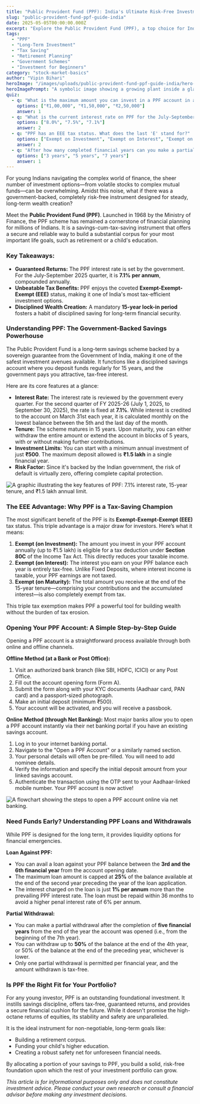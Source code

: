 ```yaml
---
title: "Public Provident Fund (PPF): India's Ultimate Risk-Free Investment for 2025?"
slug: "public-provident-fund-ppf-guide-india"
date: 2025-05-05T00:00:00.000Z
excerpt: "Explore the Public Provident Fund (PPF), a top choice for Indian investors in 2025. This guide details its 7.1% interest rate, EEE tax benefits, and updated rules on withdrawal and loans."
tags:
  - "PPF"
  - "Long-Term Investment"
  - "Tax Saving"
  - "Retirement Planning"
  - "Government Schemes"
  - "Investment for Beginners"
category: "stock-market-basics"
author: "Vipin Bihari"
heroImage: "/images/uploads/public-provident-fund-ppf-guide-india/hero-image.jpg"
heroImagePrompt: "A symbolic image showing a growing plant inside a glass jar filled with Indian rupee coins, representing the safe and steady growth of a Public Provident Fund investment."
quiz:
  - q: "What is the maximum amount you can invest in a PPF account in a financial year?"
    options: ["₹1,00,000", "₹1,50,000", "₹2,50,000"]
    answer: 1
  - q: "What is the current interest rate on PPF for the July-September 2025 quarter?"
    options: ["8.0%", "7.5%", "7.1%"]
    answer: 2
  - q: "PPF has an EEE tax status. What does the last 'E' stand for?"
    options: ["Exempt on Investment", "Exempt on Interest", "Exempt on Maturity"]
    answer: 2
  - q: "After how many completed financial years can you make a partial withdrawal from your PPF account?"
    options: ["3 years", "5 years", "7 years"]
    answer: 1
---
```


For young Indians navigating the complex world of finance, the sheer number of investment options—from volatile stocks to complex mutual funds—can be overwhelming. Amidst this noise, what if there was a government-backed, completely risk-free instrument designed for steady, long-term wealth creation?

Meet the **Public Provident Fund (PPF)**. Launched in 1968 by the Ministry of Finance, the PPF scheme has remained a cornerstone of financial planning for millions of Indians. It is a savings-cum-tax-saving instrument that offers a secure and reliable way to build a substantial corpus for your most important life goals, such as retirement or a child's education.

### Key Takeaways:
*   **Guaranteed Returns:** The PPF interest rate is set by the government. For the July-September 2025 quarter, it is **7.1% per annum**, compounded annually.
*   **Unbeatable Tax Benefits:** PPF enjoys the coveted **Exempt-Exempt-Exempt (EEE)** status, making it one of India's most tax-efficient investment options.
*   **Disciplined Wealth Creation:** A mandatory **15-year lock-in period** fosters a habit of disciplined saving for long-term financial security.

### Understanding PPF: The Government-Backed Savings Powerhouse

The Public Provident Fund is a long-term savings scheme backed by a sovereign guarantee from the Government of India, making it one of the safest investment avenues available. It functions like a disciplined savings account where you deposit funds regularly for 15 years, and the government pays you attractive, tax-free interest.

Here are its core features at a glance:

*   **Interest Rate:** The interest rate is reviewed by the government every quarter. For the second quarter of FY 2025-26 (July 1, 2025, to September 30, 2025), the rate is fixed at **7.1%**. While interest is credited to the account on March 31st each year, it is calculated monthly on the lowest balance between the 5th and the last day of the month.
*   **Tenure:** The scheme matures in 15 years. Upon maturity, you can either withdraw the entire amount or extend the account in blocks of 5 years, with or without making further contributions.
*   **Investment Limits:** You can start with a minimum annual investment of just **₹500**. The maximum deposit allowed is **₹1.5 lakh** in a single financial year.
*   **Risk Factor:** Since it's backed by the Indian government, the risk of default is virtually zero, offering complete capital protection.

![A graphic illustrating the key features of PPF: 7.1% interest rate, 15-year tenure, and ₹1.5 lakh annual limit.](/images/uploads/public-provident-fund-ppf-guide-india/ppf-key-features.png)

### The EEE Advantage: Why PPF is a Tax-Saving Champion

The most significant benefit of the PPF is its **Exempt-Exempt-Exempt (EEE)** tax status. This triple advantage is a major draw for investors. Here’s what it means:

1.  **Exempt (on Investment):** The amount you invest in your PPF account annually (up to ₹1.5 lakh) is eligible for a tax deduction under **Section 80C** of the Income Tax Act. This directly reduces your taxable income.
2.  **Exempt (on Interest):** The interest you earn on your PPF balance each year is entirely tax-free. Unlike Fixed Deposits, where interest income is taxable, your PPF earnings are not taxed.
3.  **Exempt (on Maturity):** The total amount you receive at the end of the 15-year tenure—comprising your contributions and the accumulated interest—is also completely exempt from tax.

This triple tax exemption makes PPF a powerful tool for building wealth without the burden of tax erosion.

### Opening Your PPF Account: A Simple Step-by-Step Guide

Opening a PPF account is a straightforward process available through both online and offline channels.

**Offline Method (at a Bank or Post Office):**
1.  Visit an authorized bank branch (like SBI, HDFC, ICICI) or any Post Office.
2.  Fill out the account opening form (Form A).
3.  Submit the form along with your KYC documents (Aadhaar card, PAN card) and a passport-sized photograph.
4.  Make an initial deposit (minimum ₹500).
5.  Your account will be activated, and you will receive a passbook.

**Online Method (through Net Banking):**
Most major banks allow you to open a PPF account instantly via their net banking portal if you have an existing savings account.
1.  Log in to your internet banking portal.
2.  Navigate to the "Open a PPF Account" or a similarly named section.
3.  Your personal details will often be pre-filled. You will need to add nominee details.
4.  Verify the information and specify the initial deposit amount from your linked savings account.
5.  Authenticate the transaction using the OTP sent to your Aadhaar-linked mobile number. Your PPF account is now active!

![A flowchart showing the steps to open a PPF account online via net banking.](/images/uploads/public-provident-fund-ppf-guide-india/open-ppf-account-online.png)

### Need Funds Early? Understanding PPF Loans and Withdrawals

While PPF is designed for the long term, it provides liquidity options for financial emergencies.

**Loan Against PPF:**
*   You can avail a loan against your PPF balance between the **3rd and the 6th financial year** from the account opening date.
*   The maximum loan amount is capped at **25%** of the balance available at the end of the second year preceding the year of the loan application.
*   The interest charged on the loan is just **1% per annum** more than the prevailing PPF interest rate. The loan must be repaid within 36 months to avoid a higher penal interest rate of 6% per annum.

**Partial Withdrawal:**
*   You can make a partial withdrawal after the completion of **five financial years** from the end of the year the account was opened (i.e., from the beginning of the 7th year).
*   You can withdraw up to **50%** of the balance at the end of the 4th year, or 50% of the balance at the end of the preceding year, whichever is lower.
*   Only one partial withdrawal is permitted per financial year, and the amount withdrawn is tax-free.

### Is PPF the Right Fit for Your Portfolio?

For any young investor, PPF is an outstanding foundational investment. It instills savings discipline, offers tax-free, guaranteed returns, and provides a secure financial cushion for the future. While it doesn't promise the high-octane returns of equities, its stability and safety are unparalleled.

It is the ideal instrument for non-negotiable, long-term goals like:
*   Building a retirement corpus.
*   Funding your child's higher education.
*   Creating a robust safety net for unforeseen financial needs.

By allocating a portion of your savings to PPF, you build a solid, risk-free foundation upon which the rest of your investment portfolio can grow.

*This article is for informational purposes only and does not constitute investment advice. Please conduct your own research or consult a financial advisor before making any investment decisions.*